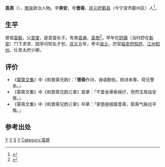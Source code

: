 '''袁肃'''（{{bd|?||?||}}），[[南宋|南宋]]政治人物。字'''恭安'''，号'''晋斋'''，[[庆元府|庆元府]][[鄞县|鄞县]]（今宁波市鄞州区）人<ref>{{cite web|url=http://www.zjda.gov.cn/dadb/tszt/mrcd/201209/t20120912_177610.htm|title=袁肃|publisher=浙江档案网|author=浙江历史名人辞典|deadurl=yes|archiveurl=https://web.archive.org/web/20140714164929/http://www.zjda.gov.cn/dadb/tszt/mrcd/201209/t20120912_177610.htm|archivedate=2014年7月14日|df=|access-date=2014年6月8日}}</ref>。

==生平==

曾祖[[袁毂|袁毂]]，父[[袁燮|袁燮]]，是袁燮长子。有弟[[袁甫|袁甫]]、[[袁商|袁商]]<ref>{{cite web |url=http://www.dszjxh.com.cn/zuojiachaguan/zhoushandili/2012/0416/19.html |title=从袁燮、袁甫父子墓址说开 |publisher=舟山新闻 |author=阿能 |date=2012-04-16 |accessdate=2014-06-08 |archive-date=2014-07-14 |archive-url=https://web.archive.org/web/20140714212809/http://www.dszjxh.com.cn/zuojiachaguan/zhoushandili/2012/0416/19.html |dead-url=no }}</ref>。早年在[[舒磷|舒磷]]（当时舒在[[新安|新安]]）门下求学，因学问知名于世。[[庆元|庆元]]五年，考中[[进士|进士]]。历官[[临安府|临安府]][[知府|知府]]、[[江州|江州]][[知州|知州]]。仕至太府少卿。

==评价==
* 《[[蒙斋文集|蒙斋文集]]》中《和晋斋兄韵》：「'''晋斋'''作诗，诲语勤劬。观诗末章，荷兄警余。」
* 《蒙斋文集》中《和晋斋兄韵三章》首章：「不爱金章紫绶纡，欣然玉局自安居。」
* 《蒙斋文集》中《和晋斋兄韵三章》卒章：「家塾提纲属晋斋，絜斋气脉远乎哉。」 

==参考出处==
{{reflist|2}}

[[Category:鄞县人|Y]]
[[Category:宋朝政治人物|Y]]
[[Category:城南袁氏|S]]
[[Category:宋朝进士|Y]]
[[Category:袁姓|Category:袁姓]]